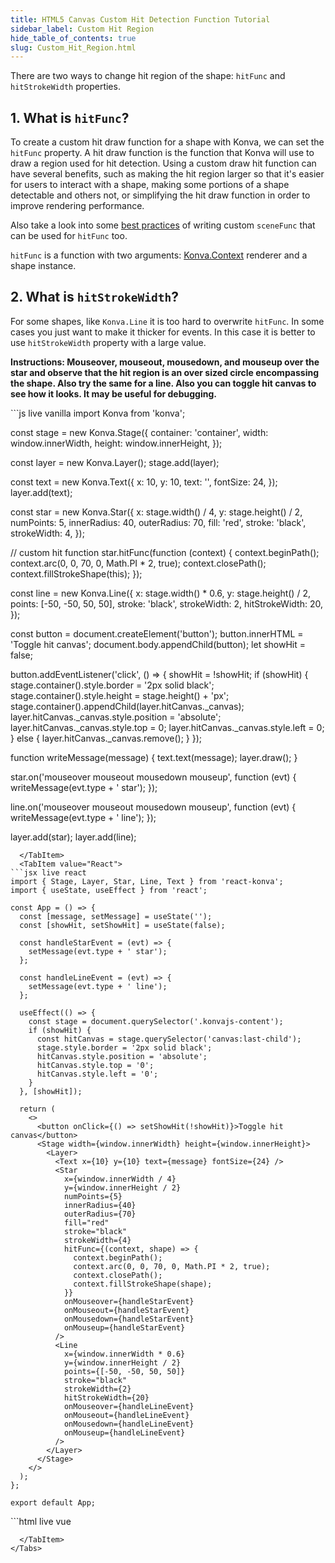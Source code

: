 ```yaml
---
title: HTML5 Canvas Custom Hit Detection Function Tutorial
sidebar_label: Custom Hit Region
hide_table_of_contents: true
slug: Custom_Hit_Region.html
---
```


There are two ways to change hit region of the shape: `hitFunc` and `hitStrokeWidth` properties.

## 1. What is `hitFunc`?

To create a custom hit draw function for a shape with Konva, we can set
the `hitFunc` property. A hit draw function is the function that Konva
will use to draw a region used for hit detection. Using a custom draw hit
function can have several benefits, such as making the hit region larger
so that it's easier for users to interact with a shape, making some portions
of a shape detectable and others not, or simplifying the hit draw function
in order to improve rendering performance.

Also take a look into some [best practices](/docs/shapes/Custom.html) of writing custom `sceneFunc` that can be used for `hitFunc` too.

`hitFunc` is a function with two arguments: [Konva.Context](/api/Konva.Context.html) renderer and a shape instance.

## 2. What is `hitStrokeWidth`?

For some shapes, like `Konva.Line` it is too hard to overwrite `hitFunc`. In some cases you just want to make it thicker for events. In this case it is better to use `hitStrokeWidth` property with a large value.

**Instructions: Mouseover, mouseout, mousedown, and mouseup over the star and
observe that the hit region is an over sized circle encompassing the shape. Also try the same for a line.
Also you can toggle hit canvas to see how it looks. It may be useful for debugging.**


<Tabs>
  <TabItem value="Vanilla" default>
```js live vanilla
import Konva from 'konva';

const stage = new Konva.Stage({
  container: 'container',
  width: window.innerWidth,
  height: window.innerHeight,
});

const layer = new Konva.Layer();
stage.add(layer);

const text = new Konva.Text({
  x: 10,
  y: 10,
  text: '',
  fontSize: 24,
});
layer.add(text);

const star = new Konva.Star({
  x: stage.width() / 4,
  y: stage.height() / 2,
  numPoints: 5,
  innerRadius: 40,
  outerRadius: 70,
  fill: 'red',
  stroke: 'black',
  strokeWidth: 4,
});

// custom hit function
star.hitFunc(function (context) {
  context.beginPath();
  context.arc(0, 0, 70, 0, Math.PI * 2, true);
  context.closePath();
  context.fillStrokeShape(this);
});

const line = new Konva.Line({
  x: stage.width() * 0.6,
  y: stage.height() / 2,
  points: [-50, -50, 50, 50],
  stroke: 'black',
  strokeWidth: 2,
  hitStrokeWidth: 20,
});

const button = document.createElement('button');
button.innerHTML = 'Toggle hit canvas';
document.body.appendChild(button);
let showHit = false;

button.addEventListener('click', () => {
  showHit = !showHit;
  if (showHit) {
    stage.container().style.border = '2px solid black';
    stage.container().style.height = stage.height() + 'px';
    stage.container().appendChild(layer.hitCanvas._canvas);
    layer.hitCanvas._canvas.style.position = 'absolute';
    layer.hitCanvas._canvas.style.top = 0;
    layer.hitCanvas._canvas.style.left = 0;
  } else {
    layer.hitCanvas._canvas.remove();
  }
});

function writeMessage(message) {
  text.text(message);
  layer.draw();
}

star.on('mouseover mouseout mousedown mouseup', function (evt) {
  writeMessage(evt.type + ' star');
});

line.on('mouseover mouseout mousedown mouseup', function (evt) {
  writeMessage(evt.type + ' line');
});

layer.add(star);
layer.add(line);
```
  </TabItem>
  <TabItem value="React">
```jsx live react
import { Stage, Layer, Star, Line, Text } from 'react-konva';
import { useState, useEffect } from 'react';

const App = () => {
  const [message, setMessage] = useState('');
  const [showHit, setShowHit] = useState(false);

  const handleStarEvent = (evt) => {
    setMessage(evt.type + ' star');
  };

  const handleLineEvent = (evt) => {
    setMessage(evt.type + ' line');
  };

  useEffect(() => {
    const stage = document.querySelector('.konvajs-content');
    if (showHit) {
      const hitCanvas = stage.querySelector('canvas:last-child');
      stage.style.border = '2px solid black';
      hitCanvas.style.position = 'absolute';
      hitCanvas.style.top = '0';
      hitCanvas.style.left = '0';
    }
  }, [showHit]);

  return (
    <>
      <button onClick={() => setShowHit(!showHit)}>Toggle hit canvas</button>
      <Stage width={window.innerWidth} height={window.innerHeight}>
        <Layer>
          <Text x={10} y={10} text={message} fontSize={24} />
          <Star
            x={window.innerWidth / 4}
            y={window.innerHeight / 2}
            numPoints={5}
            innerRadius={40}
            outerRadius={70}
            fill="red"
            stroke="black"
            strokeWidth={4}
            hitFunc={(context, shape) => {
              context.beginPath();
              context.arc(0, 0, 70, 0, Math.PI * 2, true);
              context.closePath();
              context.fillStrokeShape(shape);
            }}
            onMouseover={handleStarEvent}
            onMouseout={handleStarEvent}
            onMousedown={handleStarEvent}
            onMouseup={handleStarEvent}
          />
          <Line
            x={window.innerWidth * 0.6}
            y={window.innerHeight / 2}
            points={[-50, -50, 50, 50]}
            stroke="black"
            strokeWidth={2}
            hitStrokeWidth={20}
            onMouseover={handleLineEvent}
            onMouseout={handleLineEvent}
            onMousedown={handleLineEvent}
            onMouseup={handleLineEvent}
          />
        </Layer>
      </Stage>
    </>
  );
};

export default App;
```
  </TabItem>
  <TabItem value="Vue">
```html live vue
<template>
  <div>
    <button @click="toggleHit">Toggle hit canvas</button>
    <v-stage :config="stageSize" ref="stageRef">
      <v-layer ref="layerRef">
        <v-text :config="textConfig" />
        <v-star
          :config="starConfig"
          @mouseover="handleStarEvent"
          @mouseout="handleStarEvent"
          @mousedown="handleStarEvent"
          @mouseup="handleStarEvent"
        />
        <v-line
          :config="lineConfig"
          @mouseover="handleLineEvent"
          @mouseout="handleLineEvent"
          @mousedown="handleLineEvent"
          @mouseup="handleLineEvent"
        />
      </v-layer>
    </v-stage>
  </div>
</template>

<script setup>
import { ref, computed } from 'vue';

const message = ref('');
const showHit = ref(false);
const stageRef = ref(null);
const layerRef = ref(null);

const stageSize = {
  width: window.innerWidth,
  height: window.innerHeight
};

const textConfig = computed(() => ({
  x: 10,
  y: 10,
  text: message.value,
  fontSize: 24
}));

const starConfig = {
  x: window.innerWidth / 4,
  y: window.innerHeight / 2,
  numPoints: 5,
  innerRadius: 40,
  outerRadius: 70,
  fill: 'red',
  stroke: 'black',
  strokeWidth: 4,
  hitFunc: function(context, shape) {
    context.beginPath();
    context.arc(0, 0, 70, 0, Math.PI * 2, true);
    context.closePath();
    context.fillStrokeShape(shape);
  }
};

const lineConfig = {
  x: window.innerWidth * 0.6,
  y: window.innerHeight / 2,
  points: [-50, -50, 50, 50],
  stroke: 'black',
  strokeWidth: 2,
  hitStrokeWidth: 20
};

const handleStarEvent = (e) => {
  message.value = e.type + ' star';
};

const handleLineEvent = (e) => {
  message.value = e.type + ' line';
};

const toggleHit = () => {
  showHit.value = !showHit.value;
  const stage = stageRef.value.getNode().container();
  if (showHit.value) {
    const hitCanvas = layerRef.value.getNode().hitCanvas._canvas;
    stage.style.border = '2px solid black';
    stage.appendChild(hitCanvas);
    hitCanvas.style.position = 'absolute';
    hitCanvas.style.top = '0';
    hitCanvas.style.left = '0';
  } else {
    const hitCanvas = layerRef.value.getNode().hitCanvas._canvas;
    hitCanvas.remove();
  }
};
</script>
```
  </TabItem>
</Tabs> 